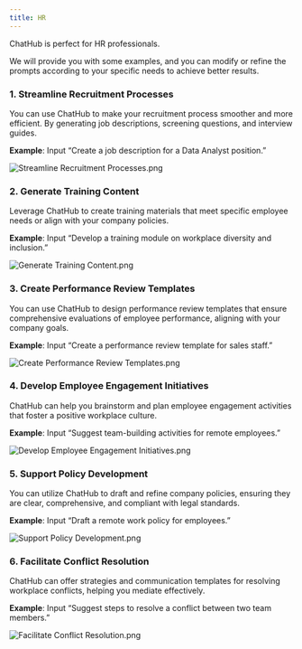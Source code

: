 ```yaml
---
title: HR
---
```


ChatHub is perfect for HR professionals.

We will provide you with some examples, and you can modify or refine the prompts according to your specific needs to achieve better results.

### **1. Streamline Recruitment Processes**

You can use ChatHub to make your recruitment process smoother and more efficient. By generating job descriptions, screening questions, and interview guides.

**Example**: Input “Create a job description for a Data Analyst position.”

![Streamline Recruitment Processes.png](../images/hr/streamline-recruitment-processes.png)

### **2. Generate Training Content**

Leverage ChatHub to create training materials that meet specific employee needs or align with your company policies.

**Example**: Input “Develop a training module on workplace diversity and inclusion.”

![Generate Training Content.png](../images/hr/generate-training-content.png)

### **3. Create Performance Review Templates**

You can use ChatHub to design performance review templates that ensure comprehensive evaluations of employee performance, aligning with your company goals.

**Example**: Input “Create a performance review template for sales staff.”

![Create Performance Review Templates.png](../images/hr/create-performance-review-templates.png)

### **4. Develop Employee Engagement Initiatives**

ChatHub can help you brainstorm and plan employee engagement activities that foster a positive workplace culture.

**Example**: Input “Suggest team-building activities for remote employees.”

![Develop Employee Engagement Initiatives.png](../images/hr/develop-employee-engagement-initiatives.png)

### **5. Support Policy Development**

You can utilize ChatHub to draft and refine company policies, ensuring they are clear, comprehensive, and compliant with legal standards.

**Example**: Input “Draft a remote work policy for employees.”

![Support Policy Development.png](../images/hr/support-policy-development.png)

### **6. Facilitate Conflict Resolution**

ChatHub can offer strategies and communication templates for resolving workplace conflicts, helping you mediate effectively.

**Example**: Input “Suggest steps to resolve a conflict between two team members.”

![Facilitate Conflict Resolution.png](../images/hr/facilitate-conflict-resolution.png)

